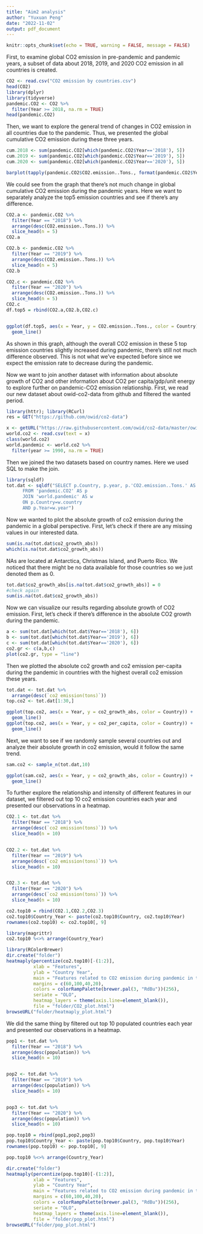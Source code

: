 ```yaml
---
title: "Aim2 analysis"
author: "Yuxuan Peng"
date: "2022-11-02"
output: pdf_document
---
```


```r
knitr::opts_chunk$set(echo = TRUE, warning = FALSE, message = FALSE)
```

First, to examine global CO2 emission in pre-pandemic and pandemic years, a subset of data about 2018, 2019, and 2020 CO2 emission in all countries is created.
```r
CO2 <- read.csv("CO2 emission by countries.csv")
head(CO2)
library(dplyr)
library(tidyverse)
pandemic.CO2 <- CO2 %>%
  filter(Year >= 2018, na.rm = TRUE)
head(pandemic.CO2)
```

Then, we want to explore the general trend of changes in CO2 emission in all countries due to the pandemic. Thus, we presented the global cumulative CO2 emission during these three years.
```r
cum.2018 <- sum(pandemic.CO2[which(pandemic.CO2$Year=='2018'), 5])
cum.2019 <- sum(pandemic.CO2[which(pandemic.CO2$Year=='2019'), 5])
cum.2020 <- sum(pandemic.CO2[which(pandemic.CO2$Year=='2020'), 5])

barplot(tapply(pandemic.CO2$CO2.emission..Tons., format(pandemic.CO2$Year), FUN=sum), col="#69b3a2")
```

We could see from the graph that there's not much change in global cumulative CO2 emission during the pandemic years. Here we want to separately analyze the top5 emission countries and see if there's any difference.
```r
CO2.a <- pandemic.CO2 %>% 
  filter(Year == "2018") %>%
  arrange(desc(CO2.emission..Tons.)) %>%
  slice_head(n = 5)
CO2.a

CO2.b <- pandemic.CO2 %>% 
  filter(Year == "2019") %>%
  arrange(desc(CO2.emission..Tons.)) %>%
  slice_head(n = 5)
CO2.b

CO2.c <- pandemic.CO2 %>% 
  filter(Year == "2020") %>%
  arrange(desc(CO2.emission..Tons.)) %>%
  slice_head(n = 5)
CO2.c
df.top5 = rbind(CO2.a,CO2.b,CO2.c)


ggplot(df.top5, aes(x = Year, y = CO2.emission..Tons., color = Country)) +
  geom_line()
```
As shown in this graph, although the overall CO2 emission in these 5 top emission countries slightly increased during pandemic, there's still not much difference observed. This is not what we've expected before since we expect the emission rate to decrease during the pandemic.

Now we want to join another dataset with information about absolute growth of CO2 and other information about CO2 per capita/gdp/unit energy to explore further on pandemic-CO2 emission relationship.
First, we read our new dataset about owid-co2-data from github and filtered the wanted period.
```r
library(httr); library(RCurl)
res = GET("https://github.com/owid/co2-data")

x <- getURL("https://raw.githubusercontent.com/owid/co2-data/master/owid-co2-data.csv")
world.co2 <- read.csv(text = x)
class(world.co2)
world.pandemic <- world.co2 %>%
  filter(year >= 1990, na.rm = TRUE)
```

Then we joined the two datasets based on country names. Here we used SQL to make the join.
```r
library(sqldf)
tot.dat <- sqldf("SELECT p.Country, p.year, p.'CO2.emission..Tons.' AS 'co2 emission(tons)', p.'Population.2022.' AS population, p.Area, w.co2_growth_abs, w.co2_growth_prct, w.co2_per_capita
      FROM 'pandemic.CO2' AS p
      JOIN 'world.pandemic' AS w 
      ON p.Country=w.country
      AND p.Year=w.year")
```

Now we wanted to plot the absolute growth of co2 emission during the pandemic in a global perspective. First, let's check if there are any missing values in our interested data.
```r
sum(is.na(tot.dat$co2_growth_abs))
which(is.na(tot.dat$co2_growth_abs))
```
NAs are located at Antarctica, Christmas Island, and Puerto Rico. We noticed that there might be no data available for those countries so we just denoted them as 0.
```r
tot.dat$co2_growth_abs[is.na(tot.dat$co2_growth_abs)] = 0
#check again
sum(is.na(tot.dat$co2_growth_abs))
```

Now we can visualize our results regarding absolute growth of CO2 emission. First, let's check if there's difference in the absolute CO2 growth during the pandemic.
```r
a <- sum(tot.dat[which(tot.dat$Year=='2018'), 6])
b <- sum(tot.dat[which(tot.dat$Year=='2019'), 6])
c <- sum(tot.dat[which(tot.dat$Year=='2020'), 6])
co2.gr <- c(a,b,c)
plot(co2.gr, type = "line")
```

Then we plotted the absolute co2 growth and co2 emission per-capita during the pandemic in countries with the highest overall co2 emission these years.
```r
tot.dat <- tot.dat %>%
  arrange(desc(`co2 emission(tons)`))
top.co2 <- tot.dat[1:30,]

ggplot(top.co2, aes(x = Year, y = co2_growth_abs, color = Country)) +
  geom_line()
ggplot(top.co2, aes(x = Year, y = co2_per_capita, color = Country)) +
  geom_line()
```

Next, we want to see if we randomly sample several countries out and analyze their absolute growth in co2 emission, would it follow the same trend.
```r
sam.co2 <- sample_n(tot.dat,10)

ggplot(sam.co2, aes(x = Year, y = co2_growth_abs, color = Country)) +
  geom_line()
```

To further explore the relationship and intensity of different features in our dataset, we filtered out top 10 co2 emission countries each year and presented our observations in a heatmap.
```r
CO2.1 <- tot.dat %>% 
  filter(Year == "2018") %>%
  arrange(desc(`co2 emission(tons)`)) %>%
  slice_head(n = 10)


CO2.2 <- tot.dat %>% 
  filter(Year == "2019") %>%
  arrange(desc(`co2 emission(tons)`)) %>%
  slice_head(n = 10)


CO2.3 <- tot.dat %>% 
  filter(Year == "2020") %>%
  arrange(desc(`co2 emission(tons)`)) %>%
  slice_head(n = 10)

co2.top10 = rbind(CO2.1,CO2.2,CO2.3)
co2.top10$Country_Year <- paste(co2.top10$Country, co2.top10$Year)
rownames(co2.top10) <- co2.top10[, 9]

library(magrittr)
co2.top10 %<>% arrange(Country_Year)

library(RColorBrewer)
dir.create("folder")
heatmaply(percentize(co2.top10)[-(1:2)],
          xlab = "Features",
          ylab = "Country Year",
          main = "Features related to CO2 emission during pandemic in top10 CO2 emission countries",
          margins = c(60,100,40,20),
          colors = colorRampPalette(brewer.pal(3, "RdBu"))(256),
          seriate = "OLO",
          heatmap_layers = theme(axis.line=element_blank()),
          file = "folder/CO2_plot.html")
browseURL("folder/heatmaply_plot.html")
```

We did the same thing by filtered out top 10 populated countries each year and presented our observations in a heatmap.
```r
pop1 <- tot.dat %>% 
  filter(Year == "2018") %>%
  arrange(desc(population)) %>%
  slice_head(n = 10)


pop2 <- tot.dat %>% 
  filter(Year == "2019") %>%
  arrange(desc(population)) %>%
  slice_head(n = 10)


pop3 <- tot.dat %>% 
  filter(Year == "2020") %>%
  arrange(desc(population)) %>%
  slice_head(n = 10)

pop.top10 = rbind(pop1,pop2,pop3)
pop.top10$Country_Year <- paste(pop.top10$Country, pop.top10$Year)
rownames(pop.top10) <- pop.top10[, 9]

pop.top10 %<>% arrange(Country_Year)

dir.create("folder")
heatmaply(percentize(pop.top10)[-(1:2)],
          xlab = "Features",
          ylab = "Country Year",
          main = "Features related to CO2 emission during pandemic in top10 populated countries",
          margins = c(60,100,40,20),
          colors = colorRampPalette(brewer.pal(3, "RdBu"))(256),
          seriate = "OLO",
          heatmap_layers = theme(axis.line=element_blank()),
          file = "folder/pop_plot.html")
browseURL("folder/pop_plot.html")
```












